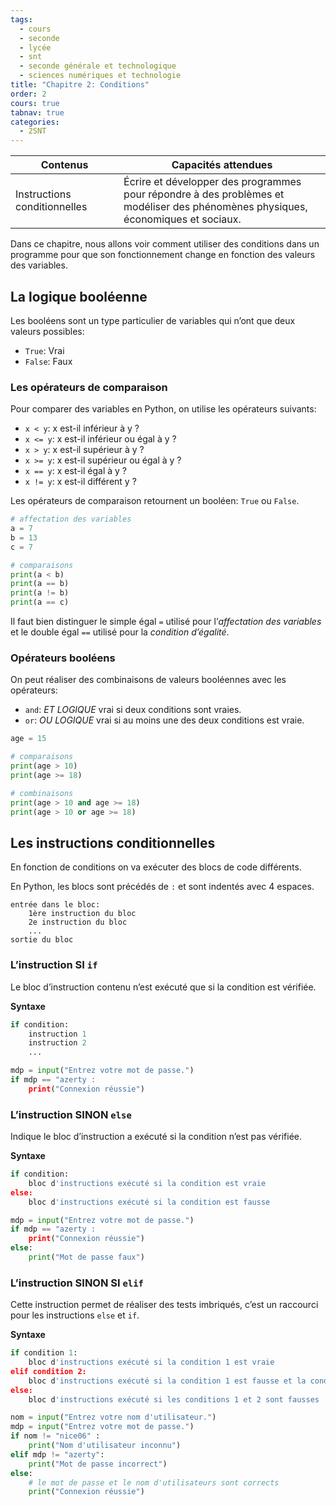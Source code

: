 ```yaml
---
tags:
  - cours
  - seconde
  - lycée
  - snt
  - seconde générale et technologique
  - sciences numériques et technologie
title: "Chapitre 2: Conditions"
order: 2
cours: true
tabnav: true
categories:
  - 2SNT
---
```


::: programme

+------------------------------+---------------------------------------------------------+
| Contenus                     | Capacités attendues                                     |
+==============================+=========================================================+
| Instructions conditionnelles | Écrire et développer des programmes pour répondre à des |
|                              | problèmes et modéliser des phénomènes physiques,        |
|                              | économiques et sociaux.                                 |
+------------------------------+---------------------------------------------------------+

:::

::: {.intro layout-ncol=2}

Dans ce chapitre, nous allons voir comment utiliser des conditions dans un programme pour que son
fonctionnement change en fonction des valeurs des variables.

<wc-wikimage title="110_to_91_interchange_-_panoramio.jpg" caption="Beaucoup de chemins ont possibles, reste à aller sur le bon en fonction de notre destination."></wc-wikimage>

:::

## La logique booléenne

Les booléens sont un type particulier de variables qui n'ont que deux valeurs possibles:

- `True`: Vrai
- `False`: Faux

### Les opérateurs de comparaison

Pour comparer des variables en Python, on utilise les opérateurs suivants:

- `x < y`: x est-il inférieur à y ?
- `x <= y`: x est-il inférieur ou égal à y ?
- `x > y`: x est-il supérieur à y ?
- `x >= y`: x est-il supérieur ou égal à y ?
- `x == y`: x est-il égal à y ?
- `x != y`: x est-il différent y ?

Les opérateurs de comparaison retournent un booléen: `True` ou `False`.

::: examples

```python
# affectation des variables
a = 7
b = 13
c = 7

# comparaisons
print(a < b) 
print(a == b)
print(a != b)
print(a == c)
```
:::


::: callout-warning

Il faut bien distinguer le simple égal `=` utilisé pour l'_affectation des variables_
et le double égal `==` utilisé pour la _condition d'égalité_.

:::

### Opérateurs booléens

On peut réaliser des combinaisons de valeurs booléennes avec les opérateurs:

- `and`: _ET LOGIQUE_ vrai si deux conditions sont vraies.
- `or`: _OU LOGIQUE_ vrai si au moins une des deux conditions est vraie.

::: examples

```python
age = 15

# comparaisons
print(age > 10)  
print(age >= 18) 

# combinaisons
print(age > 10 and age >= 18)  
print(age > 10 or age >= 18)   
```
:::

## Les instructions conditionnelles

En fonction de conditions on va exécuter des blocs de code différents.

En Python, les blocs sont précédés de `:` et sont indentés avec 4 espaces.

```
entrée dans le bloc:
    1ère instruction du bloc
    2e instruction du bloc
    ...
sortie du bloc
```

### L'instruction SI `if` 

Le bloc d'instruction contenu n'est exécuté que si la condition est vérifiée.

**Syntaxe**

```python
if condition:
    instruction 1
    instruction 2
    ...
```

::: example

```python
mdp = input("Entrez votre mot de passe.")
if mdp == "azerty :
    print("Connexion réussie")
```

:::

### L'instruction SINON `else`

Indique le bloc d'instruction a exécuté si la condition n'est pas vérifiée.

**Syntaxe**

```python
if condition:
    bloc d'instructions exécuté si la condition est vraie
else:
    bloc d'instructions exécuté si la condition est fausse
```

::: example

```python
mdp = input("Entrez votre mot de passe.")
if mdp == "azerty :
    print("Connexion réussie")
else:
    print("Mot de passe faux")
```

:::

### L'instruction SINON SI `elif`

Cette instruction permet de réaliser des tests imbriqués, c'est un raccourci pour les instructions
`else` et `if`.

**Syntaxe**

```python
if condition 1:
    bloc d'instructions exécuté si la condition 1 est vraie
elif condition 2:
    bloc d'instructions exécuté si la condition 1 est fausse et la condition 2 vraie
else:
    bloc d'instructions exécuté si les conditions 1 et 2 sont fausses
```

::: example

```python
nom = input("Entrez votre nom d'utilisateur.")
mdp = input("Entrez votre mot de passe.")
if nom != "nice06" :
    print("Nom d'utilisateur inconnu")
elif mdp != "azerty":
    print("Mot de passe incorrect")
else:
    # le mot de passe et le nom d'utilisateurs sont corrects
    print("Connexion réussie")

```

:::
